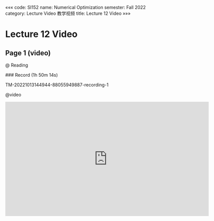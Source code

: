 «««
code: SI152
name: Numerical Optimization
semester: Fall 2022
category: Lecture Video 教学视频
title: Lecture 12 Video
»»»

# Lecture 12 Video

## Page 1 (video)

@ Reading

<div class="markdown-body">
### Record (1h 50m 14s)

TM-20221013144944-88055949887-recording-1
</div>

@video

<iframe src="https://sbbrisk.com/e/0qf9sdtx9ydp.html" frameborder=0 marginwidth=0 marginheight=0 scrolling=no width=640 height=360 allowfullscreen></iframe>
